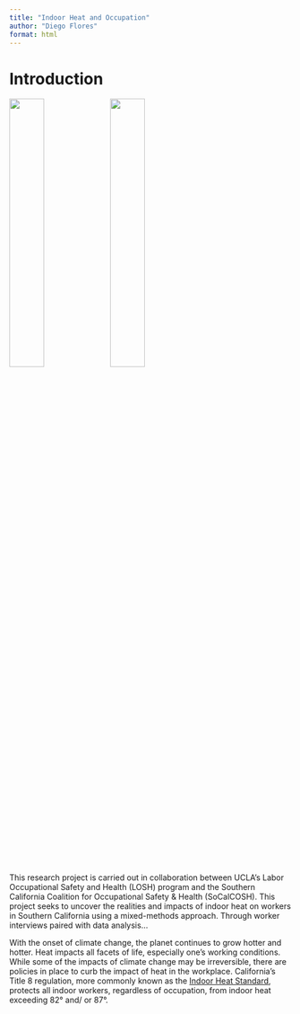 ```yaml
---
title: "Indoor Heat and Occupation"
author: "Diego Flores"
format: html
---
```


# Introduction
::: {layout="[[20,20]]"}

<img src="images/socalcoshlogo.jpg" style="width: 35%;" />
<img src="images/uclalosh.jpg" style="width: 35%;" />

:::

This research project is carried out in collaboration between UCLA's Labor Occupational Safety and Health (LOSH) program and the Southern California Coalition for Occupational Safety & Health (SoCalCOSH). This project seeks to uncover the realities and impacts of indoor heat on workers in Southern California using a mixed-methods approach. Through worker interviews paired with data analysis...

With the onset of climate change, the planet continues to grow hotter and hotter. Heat impacts all facets of life, especially one's working conditions. While some of the impacts of climate change may be irreversible, there are policies in place to curb the impact of heat in the workplace. California's Title 8 regulation, more commonly known as the [Indoor Heat Standard](https://www.dir.ca.gov/dosh/HeatIllnessInfo.html), protects all indoor workers, regardless of occupation, from indoor heat exceeding 82° and/ or 87°. 
